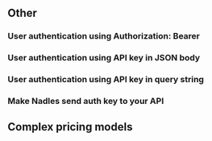 
## Other

### User authentication using Authorization: Bearer

### User authentication using API key in JSON body

### User authentication using API key in query string

### Make Nadles send auth key to your API

## Complex pricing models